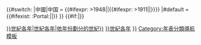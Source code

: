 <includeonly>{{#switch:{{{5}}}
|中國|中国 = {{#ifexpr:{{Title year}} >1948|{{Portal|中华人民共和国}}|{{#ifexpr:{{Title year}} >1911|{{Portal|中華民國}}|{{Portal|中國}}}}}}
|#default = {{#ifexist: :Portal:{{{5}}}|{{Portal|{{{5}}}}}|}}<!--若專題頁面存在則顯示-->
}}{{Year category}}
{{Yearnav|{{{8}}}{{{5}}}}}
[[Category:{{Title year}}年各國|{{Country sortkey|{{{5}}}}}]]<!--預設排序控制-->
[[Category:{{#ifexist:Category:{{CENTURY|{{Title year}}}}世紀各年{{{8}}}{{{5}}}|{{CENTURY|{{Title year}}}}世紀各年{{{8}}}{{{5}}}|依年份劃分的{{CENTURY|{{Title year}}}}世紀{{{8}}}{{{5}}}}}]]
[[Category:{{CENTURY|{{Title year}}}}世紀各年{{{8}}}{{{5}}}]]
[[Category:{{Title year}}年{{{6}}}|{{Country sortkey|{{{5}}}}}]]<!--預設排序控制-->
{{#if:{{{7|}}}|[[Category:{{Title year}}年{{{7}}}|{{Country sortkey|{{{5}}}}}]]}}
[[Category:{{DECADE|{{Title year}}}}{{{8}}}{{{5}}}]]
</includeonly><noinclude>
{{Documentation}}
[[Category:年表分類導航模板]]
</noinclude>